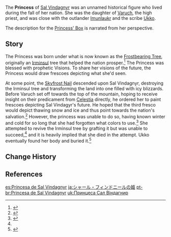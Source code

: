 {{Character Infobox
|type             = Mentioned
|deceased         = Past
|region           = Mondstadt
|affiliation      = Sal Vindagnyr
|father           = Varuch
}}
The '''Princess''' of [[Sal Vindagnyr]] was an unnamed historical figure who lived during the fall of her nation. She was the daughter of [[Varuch]], the high priest, and was close with the outlander [[Imunlaukr]] and the scribe [[Ukko]].

The description for the [[Princess' Box]] is narrated from her perspective.

==Story==
The Princess was born under what is now known as the [[Frostbearing Tree]], originally an [[Irminsul]] tree that helped the nation prosper.<ref name="Frostbearer">{{Ref/Weapon|Frostbearer}}</ref> The Princess was blessed with prophetic Visions. To share her visions of the future, the Princess would draw frescoes depicting what she'd seen.

At some point, the [[Skyfrost Nail]] descended upon Sal Vindagnyr, destroying the Irminsul tree and transforming the land into one filled with icy blizzards. Before Varuch set off towards the top of the mountain, hoping to receive insight on their predicament from [[Celestia]] directly, he ordered her to paint frescoes depicting Sal Vindagyr's future. He hoped that the third fresco would depict thawing snow and ice and thus point towards the nation's salvation.<ref>{{Ref/Item|Priest's Box}}</ref> However, the princess was unable to do so, having known winter and cold for so long that she had forgotten what colors to use.<ref>{{Ref/Item|Princess' Box}}</ref> She attempted to revive the Irminsul tree by grafting it but was unable to succeed,<ref name="Frostbearer" /> and it is heavily implied that she died in the attempt. Ukko eventually found her body and buried it.<ref>{{Ref/HEO|Dragonspine's Glacial Secret}}</ref>

==Change History==
{{Change History|introduced=1.2}}

==References==
{{Reflist}}

[[es:Princesa de Sal Vindagnyr]]
[[ja:シャール・フィンドニールの姫]]
[[pt-br:Princesa de Sal Vindagnyr]]
[[uk:Принцеса Сал Віндагнир]]
